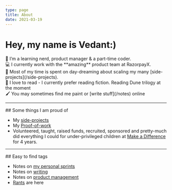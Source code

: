 ```yaml
---
type: page
title: About
date: 2021-03-19
---
```


# Hey, my name is Vedant:)

<div className="hero-text mt-5">
  👋 I’m a learning nerd, product manager & a part-time coder.
</div>
<div className="hero-text">
  💻 I currently work with the **amazing** product team at RazorpayX.
</div>
<div className="hero-text">
  💭 Most of my time is spent on day-dreaming about scaling my many
  [side-projects](/side-projects).
</div>
<div className="hero-text">
  📙 I love to read - I currently prefer reading fiction. Reading Dune trilogy
  at the moment
</div>

<div className="hero-text mb-5">
  🖌️ You may sometimes find me paint or [write stuff](/notes) online
</div>

---

<div className="sec-text">
## Some things I am proud of

- My [side-projects](/side-projects)
- My [Proof-of-work](/pow)
- Volunteered, taught, raised funds, recruited, sponsored and pretty-much did everything I could for under-privileged children at <a href="https://makeadiff.in/" target="_blank"> Make a Difference </a> for 4 years.

</div>

---

<div className="sec-text">
## Easy to find tags

- Notes on [my personal sprints](/tags/sprints)
- Notes on [writing](/tags/writing)
- Notes on [product management](/tags/product-management)
- [Rants](/tags/rants) are here

</div>
